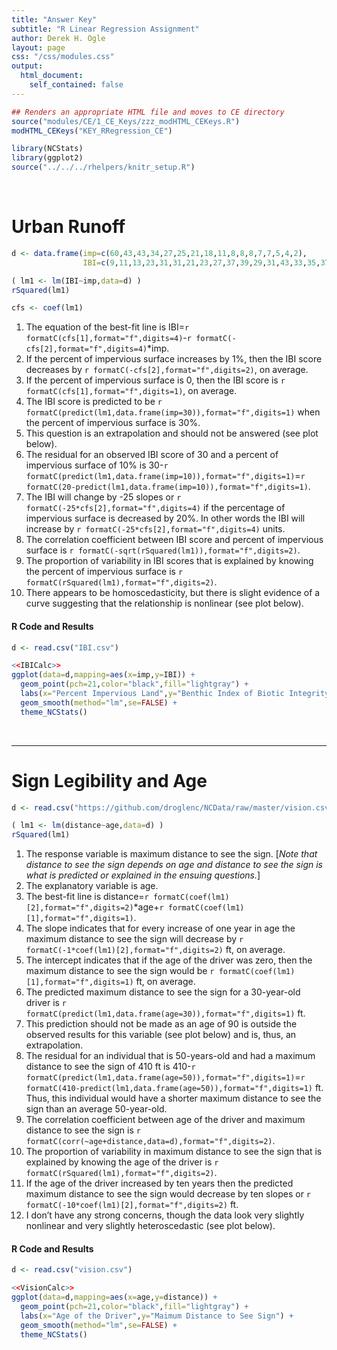 ```yaml
---
title: "Answer Key"
subtitle: "R Linear Regression Assignment"
author: Derek H. Ogle
layout: page
css: "/css/modules.css"
output:
  html_document:
    self_contained: false
---
```


```r
## Renders an appropriate HTML file and moves to CE directory
source("modules/CE/1_CE_Keys/zzz_modHTML_CEKeys.R")
modHTML_CEKeys("KEY_RRegression_CE")
```

```r
library(NCStats)
library(ggplot2)
source("../../../rhelpers/knitr_setup.R")
```

<br>

# Urban Runoff

```r
d <- data.frame(imp=c(60,43,43,34,27,25,21,18,11,8,8,8,7,7,5,4,2),
                IBI=c(9,11,13,23,31,31,21,23,27,37,39,29,31,43,33,35,37))
```
```r
( lm1 <- lm(IBI~imp,data=d) )
rSquared(lm1)
```
```r
cfs <- coef(lm1)
```

1. The equation of the best-fit line is IBI=`r formatC(cfs[1],format="f",digits=4)`-`r formatC(-cfs[2],format="f",digits=4)`*imp.
1. If the percent of impervious surface increases by 1%, then the IBI score decreases by `r formatC(-cfs[2],format="f",digits=2)`, on average.
1. If the percent of impervious surface is 0, then the IBI score is `r formatC(cfs[1],format="f",digits=1)`, on average.
1. The IBI score is predicted to be `r formatC(predict(lm1,data.frame(imp=30)),format="f",digits=1)` when the percent of impervious surface is 30%.
1. This question is an extrapolation and should not be answered (see plot below).
1. The residual for an observed IBI score of 30 and a percent of impervious surface of 10% is 30-`r formatC(predict(lm1,data.frame(imp=10)),format="f",digits=1)`=`r formatC(20-predict(lm1,data.frame(imp=10)),format="f",digits=1)`.
1. The IBI will change by -25 slopes or `r formatC(-25*cfs[2],format="f",digits=4)` if the percentage of impervious surface is decreased by 20%. In other words the IBI will increase by `r formatC(-25*cfs[2],format="f",digits=4)` units.
1. The correlation coefficient between IBI score and percent of impervious surface is `r formatC(-sqrt(rSquared(lm1)),format="f",digits=2)`.
1. The proportion of variability in IBI scores that is explained by knowing the percent of impervious surface is `r formatC(rSquared(lm1),format="f",digits=2)`.
1. There appears to be homoscedasticity, but there is slight evidence of a curve suggesting that the relationship is nonlinear (see plot below).

#### R Code and Results
```r
d <- read.csv("IBI.csv")
```
```r
<<IBICalc>>
ggplot(data=d,mapping=aes(x=imp,y=IBI)) +
  geom_point(pch=21,color="black",fill="lightgray") +
  labs(x="Percent Impervious Land",y="Benthic Index of Biotic Integrity") +
  geom_smooth(method="lm",se=FALSE) +
  theme_NCStats()
```

<br>

----

# Sign Legibility and Age
```r
d <- read.csv("https://github.com/droglenc/NCData/raw/master/vision.csv")
```
```r
( lm1 <- lm(distance~age,data=d) )
rSquared(lm1)
```

1. The response variable is maximum distance to see the sign. [*Note that distance to see the sign depends on age and distance to see the sign is what is predicted or explained in the ensuing questions.*]
1. The explanatory variable is age.
1. The best-fit line is distance=`r formatC(coef(lm1)[2],format="f",digits=2)`*age+`r formatC(coef(lm1)[1],format="f",digits=1)`.
1. The slope indicates that for every increase of one year in age the maximum distance to see the sign will decrease by `r formatC(-1*coef(lm1)[2],format="f",digits=2)` ft, on average.
1. The intercept indicates that if the age of the driver was zero, then the maximum distance to see the sign would be `r formatC(coef(lm1)[1],format="f",digits=1)` ft, on average.
1. The predicted maximum distance to see the sign for a 30-year-old driver is `r formatC(predict(lm1,data.frame(age=30)),format="f",digits=1)` ft.
1. This prediction should not be made as an age of 90 is outside the observed results for this variable (see plot below) and is, thus, an extrapolation.
1. The residual for an individual that is 50-years-old and had a maximum distance to see the sign of 410 ft is 410-`r formatC(predict(lm1,data.frame(age=50)),format="f",digits=1)`=`r formatC(410-predict(lm1,data.frame(age=50)),format="f",digits=1)` ft. Thus, this individual would have a shorter maximum distance to see the sign than an average 50-year-old.
1. The correlation coefficient between age of the driver and maximum distance to see the sign is `r formatC(corr(~age+distance,data=d),format="f",digits=2)`.
1. The proportion of variability in maximum distance to see the sign that is explained by knowing the age of the driver is `r formatC(rSquared(lm1),format="f",digits=2)`.
1. If the age of the driver increased by ten years then the predicted maximum distance to see the sign would decrease by ten slopes or `r formatC(-10*coef(lm1)[2],format="f",digits=2)` ft.
1. I don't have any strong concerns, though the data look very slightly nonlinear and very slightly heteroscedastic (see plot below).


#### R Code and Results
```r
d <- read.csv("vision.csv")
```
```r
<<VisionCalc>>
ggplot(data=d,mapping=aes(x=age,y=distance)) +
  geom_point(pch=21,color="black",fill="lightgray") +
  labs(x="Age of the Driver",y="Maimum Distance to See Sign") +
  geom_smooth(method="lm",se=FALSE) +
  theme_NCStats()
```
